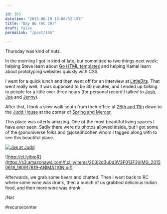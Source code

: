 ```yaml
---

id: 165
datetime: "2015-06-19 18:00:52 UTC"
title: "Day 86 (RC 39)"
draft: false
permalink: "/post/165"

---
```


Thursday was kind of nuts.

In the morning I got in kind of late, but committed to two things next week: helping Steve learn about [Go HTML templates](https://golang.org/pkg/html/template/) and helping Kamal learn about prototyping websites quickly with CSS.

I went for a quick lunch and then went off for an interview at [LittleBits](http://littlebits.cc/). That went really well. It was supposed to be 30 minutes, and I ended up talking to people for a little over three hours (for personal record I talked to [Josh](https://twitter.com/heavypennies), [Joe](https://www.linkedin.com/in/joeneal) and [Jenny](https://www.linkedin.com/pub/jenny-lawton/10/784/92)).

After that, I took a slow walk south from their office at [26th and 11th](https://goo.gl/maps/yF3y2) down to the [Judd House](http://www.juddfoundation.org/new_york) at the corner of [Spring and Mercer](https://goo.gl/maps/hhY4I).

This place was utterly amazing. One of the most beautiful living spaces I have ever seen. Sadly there were no photos allowed inside, but I got some of the @onuniverse folks and @josephcohen whom I tagged along with to see this beautiful place.

<a href="https://www.flickr.com/photos/icco/18773681928" title="Joe at Judd by Nat Welch, on Flickr"><img src="https://c1.staticflickr.com/1/293/18773681928_630d4a1b5e_b.jpg" alt="Joe at Judd"></img></a>

![http://cl.ly/bioR](https://s3.amazonaws.com/f.cl.ly/items/203j2d3u0d3V3F013F2j/IMG_20150618_180917619-ANIMATION.gif)

Afterwards, we grab some beers and chatted. Then I went back to RC where some wine was drank, then a bunch of us grabbed delicious Indian food, and then more wine was drank.

/Nat

#recursecenter


